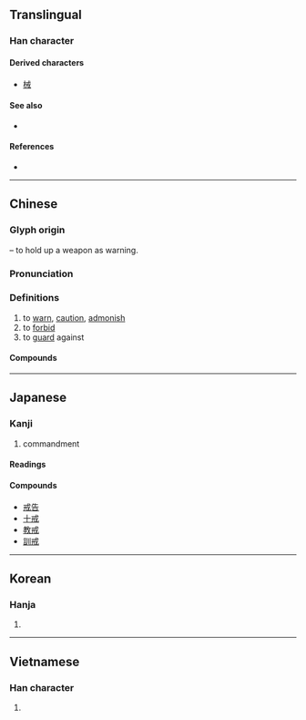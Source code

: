 {{character info/new}}
==Translingual==

===Han character===
{{Han char|rn=62|rad=戈|as=03|sn=7|four=53400|canj=IT|ids=⿹戈廾}}

====Derived characters====
* [[械]]

====See also====
* {{l|mul|賊}} <!-- Graphically similar component -->

====References====
* {{Han ref|kx=0412.050|dkj=11548|dj=0754.040|hdz=21400.050|uh=6212|ud=25106|bh=A7D9|bd=42969}}

----

==Chinese==
{{zh-forms}}

===Glyph origin===
{{Han etym}}
{{Han compound|戈|t1=halberd|廾|t2=hands}} – to hold up a weapon as warning.

===Pronunciation===
{{zh-pron
|m=jiè
|m-s=jiai4
|c=gaai3
|mn=kài
|mc=y
|oc=y
|cat=v
}}

===Definitions===
{{zh-hanzi}}

# to [[warn]], [[caution]], [[admonish]]
# to [[forbid]]
# to [[guard]] against

====Compounds====
{{zh-der|三戒|不戒|五戒|作持戒|傳戒|儆戒|八戒|具戒|具足戒|力戒|勒戒|勸善戒惡|勸戒|十戒|受戒|告戒|天戒|小乘戒|履霜之戒|幽冥戒|引以為戒|後車之戒|懲一戒百|懲戒|懲戒處分|懿戒|戒備|戒具|戒刀|戒勉|戒口|戒嚴|戒嚴令|戒嚴法|戒塗|戒壇|戒尺|戒律|戒心|戒忌|戒惕|戒懼|戒指|戒掉|戒敕|戒方|戒旦|戒書|戒條|戒毒|戒法|戒牒|戒相|戒石|戒絕|戒臘|戒菸|戒葷|戒行|戒誨|戒護|戒賭|戒酒|戒除|戒飭|戒驕戒躁|戒體|持戒|持滿戒盈|持齋受戒|摩頂受戒|敕戒|止持戒|殺戒|法戒|清規戒律|犯戒|省戒|破戒|禁戒|結婚戒指|色戒|菩薩戒|覆車之戒|覆車當戒|規戒|說戒|諄諄告戒|警戒|警戒線|警戒色|豬八戒|酒戒|鏡戒|鑑戒|鑒戒|鑽戒|開戒|齋戒|齋戒沐浴}}

----

==Japanese==

===Kanji===
{{ja-kanji|grade=c|rs=戈03}}

# commandment

====Readings====
{{ja-readings
|goon=け
|kanon=かい
|kun=いまし-める, いましめ
}}

====Compounds====
* [[戒告]]
* [[十戒]]
* [[教戒]]
* [[訓戒]]

----

==Korean==

===Hanja===
{{ko-hanja|hangeul=계}}

# {{defn|lang=ko|sort=戈03}}

----

==Vietnamese==

===Han character===
{{vi-hantu|giới|rs=戈03}}

# {{defn|lang=vi|sort=戈03}}